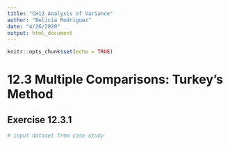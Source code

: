 ```yaml
---
title: "CH12 Analysis of Variance"
author: "Belicia Rodriguez"
date: "4/26/2020"
output: html_document
---
```


```r
knitr::opts_chunk$set(echo = TRUE)
```

# 12.3 Multiple Comparisons: Turkey's Method

## Exercise 12.3.1

```r
# input dataset from case study


```

